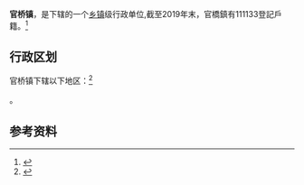 {{中国乡级行政区|37/04/81/110/000}}

'''官桥镇'''，是{{PRC admin/fullname|37/04/81/110/000|3}}下辖的一个[[乡镇|乡镇]]级行政单位,截至2019年末，官橋鎮有111133登記戶籍。<ref>{{PRC admin/ref sgc|{{PRC admin/parent|37/04/81/110/000}}}}</ref>

== 行政区划 ==

官桥镇下辖以下地区：<ref>{{PRC admin/ref sgc|37/04/81/110/000}}</ref>

{{PRC admin/children|37/04/81/110/000}}。

== 参考资料 ==

{{reflist}}

{{行政区划小作品}}
{{PRC admin/navcat|37/04/81/110/000}}